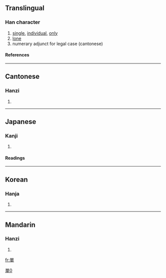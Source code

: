 {{see|单|単}}

==Translingual==
===Han character===
{{Han char|rn=30|rad=口|as=09|sn=12|four=6650<sub>6</sub>|canj=口口田十 (RRWJ)}}
# [[single]], [[individual]], [[only]]
# [[lone]]
# numerary adjunct for legal case (cantonese)
====References====
{{Han ref|kx=0200.250|dkj=03993|dj=0422.090|hdz=10654.060|uh=55AE|ud=21934|bh=B3E6|bd=46054}}
----
==Cantonese==
===Hanzi===
{{yue-hanzi|jyut=|y=daan1}}
# {{defn|Cantonese}}
----
==Japanese==
===Kanji===
{{ja-kanji|grade=|rs=口09}}
# {{defn|Japanese}} 
====Readings====
{{ja-readings|on=[[たん]] (tan)|kun=[[ひとえ]] (hitoe)}}
----
==Korean==
===Hanja===
{{ko-hanja|hangeul=[[단]], [[선]]|rv=dan, seon|mr=tan, sŏn}}
# {{defn|Korean}}
----
==Mandarin==
===Hanzi===
{{cmn-hanzi|sim=单|pin=[[dān]] ([[dan1]])|wg=tan<sup>1</sup>}}
# {{defn|Mandarin}}

[[Category:CJKV characters simplified differently in Japan and China|單0]]

[[fr:單]]
